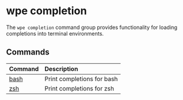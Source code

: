 # wpe completion

The `wpe completion` command group provides functionality for loading completions into terminal environments.

## Commands

| Command        | Description                |
| :------------- | :------------------------- |
| [bash](./bash) | Print completions for bash |
| [zsh](./zsh)   | Print completions for zsh  |
